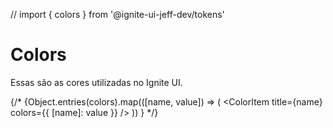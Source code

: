 // import { colors } from '@ignite-ui-jeff-dev/tokens'

<Meta title="Tokens/Colors" />

# Colors

Essas são as cores utilizadas no Ignite UI.

<ColorsGrid />

{/* <ColorPalette>
  {Object.entries(colors).map(([name, value]) => (
    <ColorItem title={name} colors={{ [name]: value }} />
  )) } 
</ColorPalette> */}

